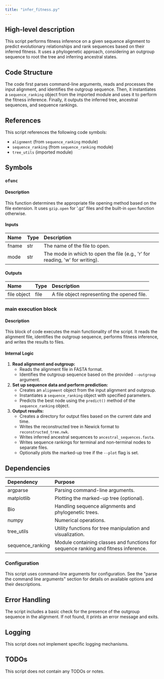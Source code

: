 ```yaml
---
title: "infer_fitness.py"
---
```


## High-level description
This script performs fitness inference on a given sequence alignment to predict evolutionary relationships and rank sequences based on their inferred fitness. It uses a phylogenetic approach, considering an outgroup sequence to root the tree and inferring ancestral states.

## Code Structure
The code first parses command-line arguments, reads and processes the input alignment, and identifies the outgroup sequence. Then, it instantiates a `sequence_ranking` object from the imported module and uses it to perform the fitness inference. Finally, it outputs the inferred tree, ancestral sequences, and sequence rankings.

## References
This script references the following code symbols:
- `alignment` (from `sequence_ranking` module)
- `sequence_ranking` (from `sequence_ranking` module)
- `tree_utils` (imported module)

## Symbols
### `ofunc`
#### Description
This function determines the appropriate file opening method based on the file extension. It uses `gzip.open` for '.gz' files and the built-in `open` function otherwise.

#### Inputs
| Name | Type | Description |
|:-----|:-----|:------------|
| fname | str | The name of the file to open. |
| mode | str | The mode in which to open the file (e.g., 'r' for reading, 'w' for writing). |

#### Outputs
| Name | Type | Description |
|:-----|:-----|:------------|
| file object | file | A file object representing the opened file. |

### main execution block
#### Description
This block of code executes the main functionality of the script. It reads the alignment file, identifies the outgroup sequence, performs fitness inference, and writes the results to files.

#### Internal Logic
1. **Read alignment and outgroup:**
    - Reads the alignment file in FASTA format.
    - Identifies the outgroup sequence based on the provided `--outgroup` argument.
2. **Set up sequence data and perform prediction:**
    - Creates an `alignment` object from the input alignment and outgroup.
    - Instantiates a `sequence_ranking` object with specified parameters.
    - Predicts the best node using the `predict()` method of the `sequence_ranking` object.
3. **Output results:**
    - Creates a directory for output files based on the current date and time.
    - Writes the reconstructed tree in Newick format to `reconstructed_tree.nwk`.
    - Writes inferred ancestral sequences to `ancestral_sequences.fasta`.
    - Writes sequence rankings for terminal and non-terminal nodes to separate files.
    - Optionally plots the marked-up tree if the `--plot` flag is set.

## Dependencies
| Dependency | Purpose |
|:-----------|:--------|
| argparse | Parsing command-line arguments. |
| matplotlib | Plotting the marked-up tree (optional). |
| Bio | Handling sequence alignments and phylogenetic trees. |
| numpy | Numerical operations. |
| tree_utils | Utility functions for tree manipulation and visualization. |
| sequence_ranking | Module containing classes and functions for sequence ranking and fitness inference. |

### Configuration
This script uses command-line arguments for configuration. See the "parse the command line arguments" section for details on available options and their descriptions.

## Error Handling
The script includes a basic check for the presence of the outgroup sequence in the alignment. If not found, it prints an error message and exits.

## Logging
This script does not implement specific logging mechanisms.

## TODOs
This script does not contain any TODOs or notes.
